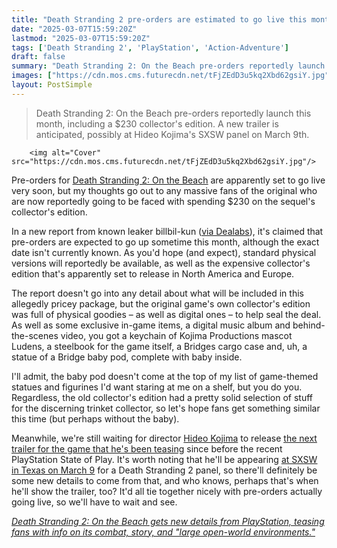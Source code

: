 ```yaml
---
title: "Death Stranding 2 pre-orders are estimated to go live this month, and will reportedly include a $230 collector's edition that I pray doesn't come with another creepy baby statue"
date: "2025-03-07T15:59:20Z"
lastmod: "2025-03-07T15:59:20Z"
tags: ['Death Stranding 2', 'PlayStation', 'Action-Adventure']
draft: false
summary: "Death Stranding 2: On the Beach pre-orders reportedly launch this month, including a $230 collector's edition.  A new trailer is anticipated, possibly at Hideo Kojima's SXSW panel on March 9th."
images: ["https://cdn.mos.cms.futurecdn.net/tFjZEdD3u5kq2Xbd62gsiY.jpg"]
layout: PostSimple
---
```

> Death Stranding 2: On the Beach pre-orders reportedly launch this month, including a $230 collector's edition.  A new trailer is anticipated, possibly at Hideo Kojima's SXSW panel on March 9th.


        <img alt="Cover" src="https://cdn.mos.cms.futurecdn.net/tFjZEdD3u5kq2Xbd62gsiY.jpg"/>
        
Pre-orders for [<u>Death Stranding 2: On the Beach</u>](https://www.gamesradar.com/death-stranding-2-guide/) are apparently set to go live very soon, but my thoughts go out to any massive fans of the original who are now reportedly going to be faced with spending $230 on the sequel's collector's edition.

In a new report from known leaker billbil-kun ([<u>via Dealabs</u>](https://www.dealabs.com/magazine/death-stranding-2-louverture-des-precommandes-est-imminente-60048)), it's claimed that pre-orders are expected to go up sometime this month, although the exact date isn't currently known. As you'd hope (and expect), standard physical versions will reportedly be available, as well as the expensive collector's edition that's apparently set to release in North America and Europe.

The report doesn't go into any detail about what will be included in this allegedly pricey package, but the original game's own collector's edition was full of physical goodies – as well as digital ones – to help seal the deal. As well as some exclusive in-game items, a digital music album and behind-the-scenes video, you got a keychain of Kojima Productions mascot Ludens, a steelbook for the game itself, a Bridges cargo case and, uh, a statue of a Bridge baby pod, complete with baby inside.

I'll admit, the baby pod doesn't come at the top of my list of game-themed statues and figurines I'd want staring at me on a shelf, but you do you. Regardless, the old collector's edition had a pretty solid selection of stuff for the discerning trinket collector, so let's hope fans get something similar this time (but perhaps without the baby).

Meanwhile, we're still waiting for director [Hideo Kojima](https://www.gamesradar.com/tag/hideo-kojima/) to release [<u>the next trailer for the game that he's been teasing</u>](https://www.gamesradar.com/games/action/if-you-were-wondering-where-the-new-death-stranding-2-trailer-was-yesterday-it-looks-like-hideo-kojima-is-still-working-on-it/) since before the recent PlayStation State of Play. It's worth noting that he'll be appearing [<u>at SXSW in Texas on March 9</u>](https://www.kojimaproductions.jp/en/sxsw2025_announcement) for a Death Stranding 2 panel, so there'll definitely be some new details to come from that, and who knows, perhaps that's when he'll show the trailer, too? It'd all tie together nicely with pre-orders actually going live, so we'll have to wait and see.

[<u><em>Death Stranding 2: On the Beach gets new details from PlayStation, teasing fans with info on its combat, story, and "large open-world environments."</em></u>](https://www.gamesradar.com/games/action/death-stranding-2-on-the-beach-gets-new-details-from-playstation-teasing-fans-with-info-on-its-combat-story-and-large-open-world-environments/)
        